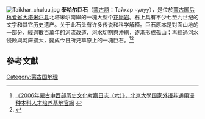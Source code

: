 {{orphan|time=2015-05-13T02:25:40+00:00}}
{{expand|time=2015-05-12T09:44:45+00:00}}
[[File:Taikhar_chuluu.jpg|thumb]]
'''泰哈尔巨石'''（[[蒙古語|蒙古語]]：Тайхар чулуу），是位於[[蒙古国|蒙古国]][[后杭爱省|后杭爱省]][[大塔米尔县|大塔米尔县]]北塔米尔南岸的一塊大型个[[花岗岩|花岗岩]]。石上具有不少七至九世纪的文字和其它历史遗产。关于此石头有许多传说和科学解释。巨石原本是對面山地的一部分，經過數百萬年的河流改道、河水切割與沖刷，逐漸形成孤山；再經過河水侵蝕與河床擴大，變成今日所見草原上的一塊巨石。<ref>[http://www.olc.pku.edu.cn/show.php?id=4283 《2006年蒙古中西部历史文化考察日志（六）》，北京大學国家外语非通用语种本科人才培养基地官網] {{webarchive|url=https://web.archive.org/web/20150518075259/http://www.olc.pku.edu.cn/show.php?id=4283 |date=2015-05-18 }}</ref><ref>{{Cite web |url=http://www.budda.mn/news/1234.html |title=Тайхар чулууны домог-Будда |access-date=2015-05-12 |archive-url=https://web.archive.org/web/20140731051627/http://budda.mn/news/1234.html |archive-date=2014-07-31 |dead-url=yes }}</ref>

==參考文獻==
{{reflist}}

[[Category:蒙古国地理|Category:蒙古国地理]]
{{蒙古小作品}}